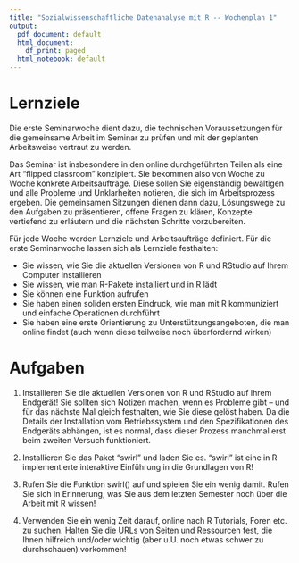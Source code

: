 ```yaml
---
title: "Sozialwissenschaftliche Datenanalyse mit R -- Wochenplan 1"
output:
  pdf_document: default
  html_document:
    df_print: paged
  html_notebook: default
---
```


# Lernziele 

Die erste Seminarwoche dient dazu, die technischen Voraussetzungen für die gemeinsame Arbeit im Seminar zu prüfen und mit der geplanten Arbeitsweise vertraut zu werden. 

Das Seminar ist insbesondere in den online durchgeführten Teilen als eine Art "flipped classroom" konzipiert. Sie bekommen also von Woche zu Woche konkrete Arbeitsaufträge. Diese sollen Sie eigenständig bewältigen und alle Probleme und Unklarheiten notieren, die sich im Arbeitsprozess ergeben. Die gemeinsamen Sitzungen dienen dann dazu, Lösungswege zu den Aufgaben zu präsentieren, offene Fragen zu klären, Konzepte vertiefend zu erläutern und die nächsten Schritte vorzubereiten. 

Für jede Woche werden Lernziele und Arbeitsaufträge definiert. Für die erste Seminarwoche lassen sich als Lernziele festhalten: 

- Sie wissen, wie Sie die aktuellen Versionen von R und RStudio auf Ihrem Computer installieren
- Sie wissen, wie man R-Pakete installiert und in R lädt
- Sie können eine Funktion aufrufen
- Sie haben einen soliden ersten Eindruck, wie man mit R kommuniziert und einfache Operationen durchführt
- Sie haben eine erste Orientierung zu Unterstützungsangeboten, die man online findet (auch wenn diese teilweise noch überfordernd wirken)

# Aufgaben 

1) Installieren Sie die aktuellen Versionen von R und RStudio auf Ihrem Endgerät! Sie sollten sich Notizen machen, wenn es Probleme gibt -- und für das nächste Mal gleich festhalten, wie Sie diese gelöst haben. Da die Details der Installation vom Betriebssystem und den Spezifikationen des Endgeräts abhängen, ist es normal, dass dieser Prozess manchmal erst beim zweiten Versuch funktioniert. 

2) Installieren Sie das Paket "swirl" und laden Sie es. "swirl" ist eine in R implementierte interaktive Einführung in die Grundlagen von R!

3) Rufen Sie die Funktion swirl() auf und spielen Sie ein wenig damit. Rufen Sie sich in Erinnerung, was Sie aus dem letzten Semester noch über die Arbeit mit R wissen!

4) Verwenden Sie ein wenig Zeit darauf, online nach R Tutorials, Foren etc. zu suchen. Halten Sie die URLs von Seiten und Ressourcen fest, die Ihnen hilfreich und/oder wichtig (aber u.U. noch etwas schwer zu durchschauen) vorkommen!
